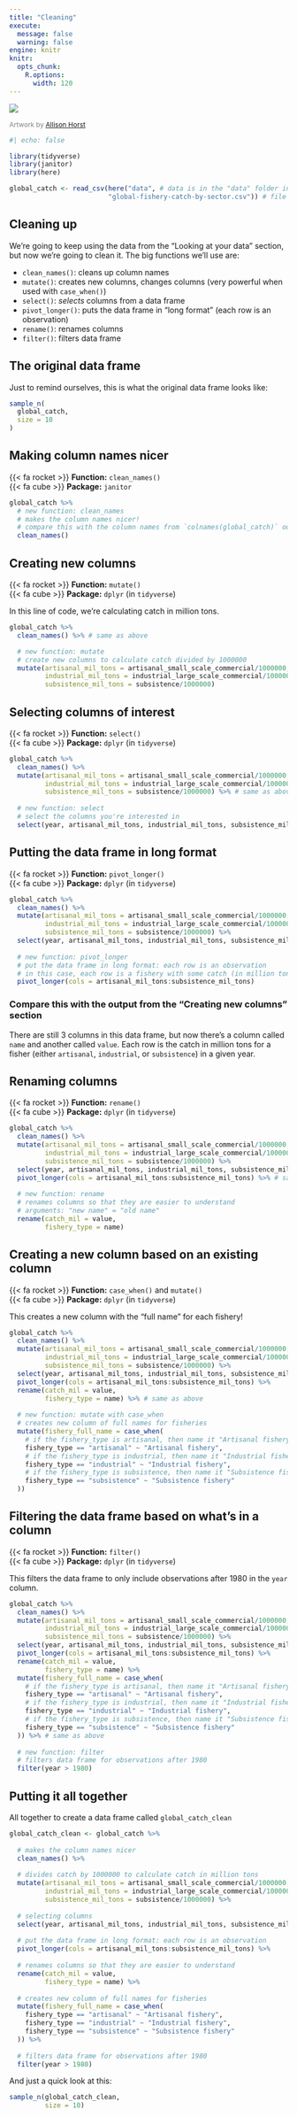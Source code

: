```yaml
---
title: "Cleaning"
execute:
  message: false
  warning: false
engine: knitr
knitr:
  opts_chunk: 
    R.options:
      width: 120
---
```


![](images/40488240-4609-4dc3-8920-693e078b55ce.jpg){fig-align="center"}

[Artwork by [Allison Horst](https://twitter.com/allison_horst)]{style="color: grey; font-size: 12px"} 


```r
#| echo: false

library(tidyverse)
library(janitor)
library(here)

global_catch <- read_csv(here("data", # data is in the "data" folder in this repository
                         "global-fishery-catch-by-sector.csv")) # file name
```

## Cleaning up

We're going to keep using the data from the "Looking at your data" section, but now we're going to clean it. The big functions we'll use are:  

- `clean_names()`: cleans up column names  
- `mutate()`: creates new columns, changes columns (very powerful when used with `case_when()`)  
- `select()`: _selects_ columns from a data frame
- `pivot_longer()`: puts the data frame in "long format" (each row is an observation)  
- `rename()`: renames columns
- `filter()`: filters data frame

## The original data frame

Just to remind ourselves, this is what the original data frame looks like:

```r
sample_n(
  global_catch,
  size = 10
)
```

## Making column names nicer 

{{< fa rocket >}} **Function:** `clean_names()`  
{{< fa cube >}} **Package:** `janitor`

```r
global_catch %>% 
  # new function: clean_names
  # makes the column names nicer! 
  # compare this with the column names from `colnames(global_catch)` output
  clean_names()
```

## Creating new columns

{{< fa rocket >}} **Function:** `mutate()`  
{{< fa cube >}} **Package:** `dplyr` (in `tidyverse`)  

In this line of code, we're calculating catch in million tons.

```r
global_catch %>% 
  clean_names() %>% # same as above

  # new function: mutate
  # create new columns to calculate catch divided by 1000000
  mutate(artisanal_mil_tons = artisanal_small_scale_commercial/1000000,
         industrial_mil_tons = industrial_large_scale_commercial/1000000,
         subsistence_mil_tons = subsistence/1000000) 
```


## Selecting columns of interest

{{< fa rocket >}} **Function:** `select()`  
{{< fa cube >}} **Package:** `dplyr` (in `tidyverse`)  

```r
global_catch %>% 
  clean_names() %>% 
  mutate(artisanal_mil_tons = artisanal_small_scale_commercial/1000000,
         industrial_mil_tons = industrial_large_scale_commercial/1000000,
         subsistence_mil_tons = subsistence/1000000) %>% # same as above
  
  # new function: select
  # select the columns you're interested in 
  select(year, artisanal_mil_tons, industrial_mil_tons, subsistence_mil_tons)
```

## Putting the data frame in long format

{{< fa rocket >}} **Function:** `pivot_longer()`  
{{< fa cube >}} **Package:** `dplyr` (in `tidyverse`)  

```r
global_catch %>% 
  clean_names() %>% 
  mutate(artisanal_mil_tons = artisanal_small_scale_commercial/1000000,
         industrial_mil_tons = industrial_large_scale_commercial/1000000,
         subsistence_mil_tons = subsistence/1000000) %>% 
  select(year, artisanal_mil_tons, industrial_mil_tons, subsistence_mil_tons) %>% # same as above
  
  # new function: pivot_longer
  # put the data frame in long format: each row is an observation
  # in this case, each row is a fishery with some catch (in million tons) in a given year
  pivot_longer(cols = artisanal_mil_tons:subsistence_mil_tons)
```

:::{.callout-note}
### Compare this with the output from the "Creating new columns" section
There are still 3 columns in this data frame, but now there's a column called `name` and another called `value`. Each row is the catch in million tons for a fisher (either `artisanal`, `industrial`, or `subsistence`) in a given year.
:::

## Renaming columns

{{< fa rocket >}} **Function:** `rename()`  
{{< fa cube >}} **Package:** `dplyr` (in `tidyverse`)  

```r
global_catch %>% 
  clean_names() %>% 
  mutate(artisanal_mil_tons = artisanal_small_scale_commercial/1000000,
         industrial_mil_tons = industrial_large_scale_commercial/1000000,
         subsistence_mil_tons = subsistence/1000000) %>% 
  select(year, artisanal_mil_tons, industrial_mil_tons, subsistence_mil_tons) %>% 
  pivot_longer(cols = artisanal_mil_tons:subsistence_mil_tons) %>% # same as above
  
  # new function: rename
  # renames columns so that they are easier to understand
  # arguments: "new name" = "old name"
  rename(catch_mil = value,
         fishery_type = name) 
```

## Creating a new column based on an existing column

{{< fa rocket >}} **Function:** `case_when()` and `mutate()`    
{{< fa cube >}} **Package:** `dplyr` (in `tidyverse`)  

This creates a new column with the "full name" for each fishery!

```r
global_catch %>% 
  clean_names() %>% 
  mutate(artisanal_mil_tons = artisanal_small_scale_commercial/1000000,
         industrial_mil_tons = industrial_large_scale_commercial/1000000,
         subsistence_mil_tons = subsistence/1000000) %>% 
  select(year, artisanal_mil_tons, industrial_mil_tons, subsistence_mil_tons) %>% 
  pivot_longer(cols = artisanal_mil_tons:subsistence_mil_tons) %>% 
  rename(catch_mil = value,
         fishery_type = name) %>% # same as above
  
  # new function: mutate with case_when
  # creates new column of full names for fisheries
  mutate(fishery_full_name = case_when(
    # if the fishery_type is artisanal, then name it "Artisanal fishery"
    fishery_type == "artisanal" ~ "Artisanal fishery", 
    # if the fishery_type is industrial, then name it "Industrial fishery"
    fishery_type == "industrial" ~ "Industrial fishery",
    # if the fishery_type is subsistence, then name it "Subsistence fishery"
    fishery_type == "subsistence" ~ "Subsistence fishery"
  ))
```

## Filtering the data frame based on what's in a column

{{< fa rocket >}} **Function:** `filter()`   
{{< fa cube >}} **Package:** `dplyr` (in `tidyverse`)  

This filters the data frame to only include observations after 1980 in the `year` column.

```r
global_catch %>% 
  clean_names() %>% 
  mutate(artisanal_mil_tons = artisanal_small_scale_commercial/1000000,
         industrial_mil_tons = industrial_large_scale_commercial/1000000,
         subsistence_mil_tons = subsistence/1000000) %>% 
  select(year, artisanal_mil_tons, industrial_mil_tons, subsistence_mil_tons) %>% 
  pivot_longer(cols = artisanal_mil_tons:subsistence_mil_tons) %>% 
  rename(catch_mil = value,
         fishery_type = name) %>% 
  mutate(fishery_full_name = case_when(
    # if the fishery_type is artisanal, then name it "Artisanal fishery"
    fishery_type == "artisanal" ~ "Artisanal fishery", 
    # if the fishery_type is industrial, then name it "Industrial fishery"
    fishery_type == "industrial" ~ "Industrial fishery",
    # if the fishery_type is subsistence, then name it "Subsistence fishery"
    fishery_type == "subsistence" ~ "Subsistence fishery"
  )) %>% # same as above
  
  # new function: filter
  # filters data frame for observations after 1980
  filter(year > 1980)
```


## Putting it all together

All together to create a data frame called `global_catch_clean`

```r
global_catch_clean <- global_catch %>% 
  
  # makes the column names nicer
  clean_names() %>% 
  
  # divides catch by 1000000 to calculate catch in million tons
  mutate(artisanal_mil_tons = artisanal_small_scale_commercial/1000000,
         industrial_mil_tons = industrial_large_scale_commercial/1000000,
         subsistence_mil_tons = subsistence/1000000) %>% 
  
  # selecting columns
  select(year, artisanal_mil_tons, industrial_mil_tons, subsistence_mil_tons) %>% 
  
  # put the data frame in long format: each row is an observation
  pivot_longer(cols = artisanal_mil_tons:subsistence_mil_tons) %>% 
  
  # renames columns so that they are easier to understand
  rename(catch_mil = value,
         fishery_type = name) %>% 
  
  # creates new column of full names for fisheries
  mutate(fishery_full_name = case_when(
    fishery_type == "artisanal" ~ "Artisanal fishery",
    fishery_type == "industrial" ~ "Industrial fishery",
    fishery_type == "subsistence" ~ "Subsistence fishery"
  )) %>% 
  
  # filters data frame for observations after 1980
  filter(year > 1980)
```

And just a quick look at this:

```r
sample_n(global_catch_clean,
         size = 10)
```



